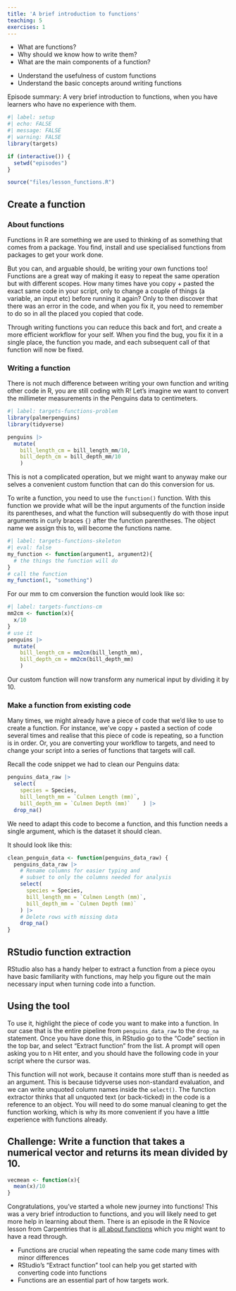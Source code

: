 ```yaml
---
title: 'A brief introduction to functions'
teaching: 5
exercises: 1
---
```


:::::::::::::::::::::::::::::::::::::: questions 

- What are functions?
- Why should we know how to write them?
- What are the main components of a function?

::::::::::::::::::::::::::::::::::::::::::::::::

::::::::::::::::::::::::::::::::::::: objectives

- Understand the usefulness of custom functions
- Understand the basic concepts around writing functions

::::::::::::::::::::::::::::::::::::::::::::::::

::::::::::::::::::::::::::::::::::::: {.instructor}

Episode summary: A very brief introduction to functions, when you have learners who have no experience with them.

::::::::::::::::::::::::::::::::::::::::::::::::

```r
#| label: setup
#| echo: FALSE
#| message: FALSE
#| warning: FALSE
library(targets)

if (interactive()) {
  setwd("episodes")
}

source("files/lesson_functions.R")
```

## Create a function

### About functions

Functions in R are something we are used to thinking of as something that comes from a package. You find, install and use specialised functions from packages to get your work done.

But you can, and arguable should, be writing your own functions too!
Functions are a great way of making it easy to repeat the same operation but with different scopes.
How many times have you copy + pasted the exact same code in your script, only to change a couple of things (a variable, an input etc) before running it again?
Only to then discover that there was an error in the code, and when you fix it, you need to remember to do so in all the placed you copied that code. 

Through writing functions you can reduce this back and fort, and create a more efficient workflow for your self.
When you find the bug, you fix it in a single place, the function you made, and each subsequent call of that function will now be fixed.

### Writing a function
There is not much difference between writing your own function and writing other code in R, you are still coding with R!
Let's imagine we want to convert the millimeter measurements in the Penguins data to centimeters.

```r
#| label: targets-functions-problem
library(palmerpenguins)
library(tidyverse)

penguins |>
  mutate(
    bill_length_cm = bill_length_mm/10,
    bill_depth_cm = bill_depth_mm/10
    )

```

This is not a complicated operation, but we might want to anyway make our selves a convenient custom function that can do this conversion for us.

To write a function, you need to use the `function()` function. 
With this function we provide what will be the input arguments of the function inside its parentheses, and what the function will subsequently do with those input arguments in curly braces `{}` after the function parentheses. 
The object name we assign this to, will become the functions name.

```r
#| label: targets-functions-skeleton
#| eval: false
my_function <- function(argument1, argument2){
  # the things the function will do
}
# call the function
my_function(1, "something")
```

For our mm to cm conversion the function would look like so:

```r
#| label: targets-functions-cm
mm2cm <- function(x){
  x/10
}
# use it
penguins |>
  mutate(
    bill_length_cm = mm2cm(bill_length_mm),
    bill_depth_cm = mm2cm(bill_depth_mm)
    )
```

Our custom function will now transform any numerical input by dividing it by 10. 


### Make a function from existing code

Many times, we might already have a piece of code that we'd like to use to create a function.
For instance, we've copy + pasted a section of code several times and realise that this piece of code is repeating, so a function is in order.
Or, you are converting your workflow to targets, and need to change your script into a series of functions that targets will call.

Recall the code snippet we had to clean our Penguins data:

```r
penguins_data_raw |>
  select(
    species = Species,
    bill_length_mm = `Culmen Length (mm)`,
    bill_depth_mm = `Culmen Depth (mm)`    ) |>
  drop_na()
```

We need to adapt this code to become a function, and this function needs a single argument, which is the dataset it should clean.

It should look like this:
```r
clean_penguin_data <- function(penguins_data_raw) {
  penguins_data_raw |>
    # Rename columns for easier typing and
    # subset to only the columns needed for analysis
    select(
      species = Species,
      bill_length_mm = `Culmen Length (mm)`,
      bill_depth_mm = `Culmen Depth (mm)`
    ) |>
    # Delete rows with missing data
    drop_na()
}
```


::::::::::::::::: callout

# RStudio function extraction

RStudio also has a handy helper to extract a function from a piece oyou have basic familiarity with functions, may help you figure out the main necessary input when turning code into a function.

:::::::::::::: solution

## Using the tool

To use it, highlight the piece of code you want to make into a function.
In our case that is the entire pipeline from `penguins_data_raw` to the `drop_na` statement.
Once you have done this, in RStudio go to the "Code" section in the top bar, and select "Extract function" from the list.
A prompt will open asking you to n
Hit enter, and you should have the following code in your script where the cursor was.

This function will not work, because it contains more stuff than is needed as an argument.
This is because tidyverse uses non-standard evaluation, and we can write unquoted column names inside the `select()`. 
The function extractor thinks that all unquoted text (or back-ticked) in the code is a reference to an object.
You will need to do some manual cleaning to get the function working, which is why its more convenient if you have a little experience with functions already.

:::::::::::::::::::

::::::::::::::::::


::::::::::::::::::::::::::::::::::::: {.challenge}

## Challenge: Write a function that takes a numerical vector and returns its mean divided by 10.

:::::::::::::::::::::::::::::::::: {.solution}

```r
vecmean <- function(x){
  mean(x)/10
}
```

::::::::::::::::::::::::::::::::::

:::::::::::::::::::::::::::::::::::::


Congratulations, you've started a whole new journey into functions!
This was a very brief introduction to functions, and you will likely need to get more help in learning about them.
There is an episode in the R Novice lesson from Carpentries that is [all about functions](https://swcarpentry.github.io/r-novice-gapminder/10-functions.html) which you might want to have a read through.

::::::::::::::::::::::::::::::::::::: keypoints 

- Functions are crucial when repeating the same code many times with minor differences
- RStudio's "Extract function" tool can help you get started with converting code into functions
- Functions are an essential part of how targets work.

::::::::::::::::::::::::::::::::::::::::::::::::
